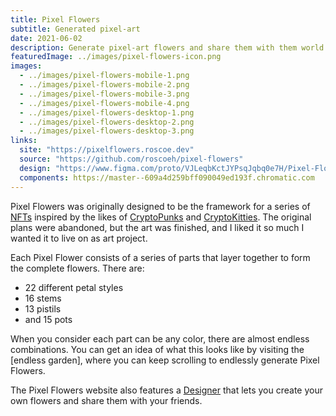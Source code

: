 ```yaml
---
title: Pixel Flowers
subtitle: Generated pixel-art
date: 2021-06-02
description: Generate pixel-art flowers and share them with them world. With 66 parts, and unlimited colors, there's endless combinations to explore.
featuredImage: ../images/pixel-flowers-icon.png
images:
  - ../images/pixel-flowers-mobile-1.png
  - ../images/pixel-flowers-mobile-2.png
  - ../images/pixel-flowers-mobile-3.png
  - ../images/pixel-flowers-mobile-4.png
  - ../images/pixel-flowers-desktop-1.png
  - ../images/pixel-flowers-desktop-2.png
  - ../images/pixel-flowers-desktop-3.png
links:
  site: "https://pixelflowers.roscoe.dev"
  source: "https://github.com/roscoeh/pixel-flowers"
  design: "https://www.figma.com/proto/VJLeqbKctJYPsqJqbq0e7H/Pixel-Flowers-Designer?page-id=304%3A1431&node-id=304%3A1576&viewport=1307%2C-671%2C0.21496227383613586&scaling=scale-down"
  components: https://master--609a4d259bff090049ed193f.chromatic.com
---
```


Pixel Flowers was originally designed to be the framework for a series of [NFTs](https://en.wikipedia.org/wiki/Non-fungible_token) inspired by the likes of [CryptoPunks](https://www.larvalabs.com/cryptopunks) and [CryptoKitties](https://www.cryptokitties.co/).
The original plans were abandoned, but the art was finished, and I liked it so much I wanted it to live on as art project.

Each Pixel Flower consists of a series of parts that layer together to form the complete flowers.
There are:

- 22 different petal styles
- 16 stems
- 13 pistils
- and 15 pots

When you consider each part can be any color, there are almost endless combinations.
You can get an idea of what this looks like by visiting the [endless garden], where you can keep scrolling to endlessly generate Pixel Flowers.

The Pixel Flowers website also features a [Designer](http://pixelflowers.roscoe.dev/designer) that lets you create your own flowers and share them with your friends.
